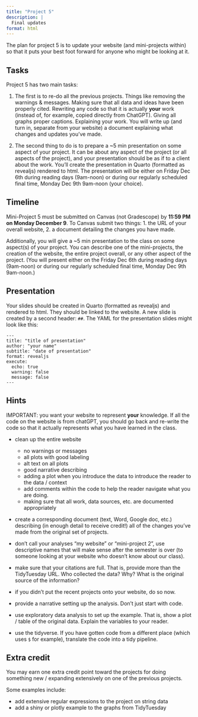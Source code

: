 ```yaml
---
title: "Project 5"
description: |
  Final updates
format: html
---
```


The plan for project 5 is to update your website (and mini-projects within) so that it puts your best foot forward for anyone who might be looking at it.  

## Tasks

Project 5 has two main tasks:

1. The first is to re-do all the previous projects.  Things like removing the warnings & messages.  Making sure that all data and ideas have been properly cited.  Rewriting any code so that it is actually **your** work (instead of, for example, copied directly from ChatGPT). Giving all graphs proper captions. Explaining your work.  You will write up (and turn in, separate from your website) a document explaining what changes and updates you've made.

2. The second thing to do is to prepare a ~5 min presentation on some aspect of your project.  It can be about any aspect of the project (or all aspects of the project), and your presentation should be as if to a client about the work.  You'll create the presentation in Quarto (formatted as revealjs) rendered to html.  The presentation will be either on Friday Dec 6th during reading days (9am-noon) or during our regularly scheduled final time, Monday Dec 9th 9am-noon (your choice).


## Timeline

Mini-Project 5 must be submitted on Canvas (not Gradescope) by **11:59 PM on Monday December 9**.  To Canvas submit two things:  1. the URL of your overall website, 2. a document detailing the changes you have made.

Additionally, you will give a ~5 min presentation to the class on some aspect(s) of your project.  You can describe one of the mini-projects, the creation of the website, the entire project overall, or any other aspect of the project.  (You will present either on the Friday Dec 6th during reading days (9am-noon) or during our regularly scheduled final time, Monday Dec 9th 9am-noon.)

## Presentation

Your slides should be created in Quarto (formatted as revealjs) and rendered to html.  They should be linked to the website. A new slide is created by a second header: `##`.  The YAML for the presentation slides might look like this:

```
---
title: "title of presentation"
author: "your name"
subtitle: "date of presentation"
format: revealjs
execute:
  echo: true
  warning: false
  message: false
---
```



## Hints

IMPORTANT:  you want your website to represent **your** knowledge.  If all the code on the website is from chatGPT, you should go back and re-write the code so that it actually represents what you have learned in the class.

  * clean up the entire website
     - no warnings or messages
     - all plots with good labeling
     - alt text on all plots
     - good narrative describing 
     - adding a plot when you introduce the data to introduce the reader to the data / context
     - add comments within the code to help the reader navigate what you are doing.
     - making sure that all work, data sources, etc. are documented appropriately
     
  * create a corresponding document (text, Word, Google doc, etc.) describing (in enough detail to receive credit!) all of the changes you've made from the original set of projects.
  
  * don't call your analyses "my website" or "mini-project 2", use descriptive names that will make sense after the semester is over (to someone looking at your website who doesn't know about our class).
  
  * make sure that your citations are full.  That is, provide more than the TidyTuesday URL. Who collected the data? Why? What is the original source of the information?
  
  * if you didn't put the recent projects onto your website, do so now.
  
  * provide a narrative setting up the analysis.  Don't just start with code.
  
  * use exploratory data analysis to set up the example.  That is, show a plot / table of the original data.  Explain the variables to your reader.
  
  * use the tidyverse.  If you have gotten code from a different place (which uses `$` for example), translate the code into a tidy pipeline.


## Extra credit

You may earn one extra credit point toward the projects for doing something new / expanding extensively on one of the previous projects.  

Some examples include:

   - add extensive regular expressions to the project on string data
   - add a shiny or plotly example to the graphs from TidyTuesday

  
  
  

